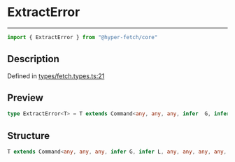 

# ExtractError

<div class="api-docs__separator" data-reactroot="">

---

</div><div class="api-docs__import" data-reactroot="">

```ts
import { ExtractError } from "@hyper-fetch/core"
```

</div><div class="api-docs__section">

## Description

</div><div class="api-docs__description"><span class="api-docs__do-not-parse">



</span></div><p class="api-docs__definition">

Defined in [types/fetch.types.ts:21](https://github.com/BetterTyped/hyper-fetch/blob/993719ed/packages/core/src/types/fetch.types.ts#L21)

</p><div class="api-docs__section">

## Preview

</div><div class="api-docs__preview type single">

```ts
type ExtractError<T> = T extends Command<any, any, any, infer  G, infer  L, any, any, any, any, any, any> ? G | L : never;
```

</div><div class="api-docs__section">

## Structure

</div><div class="api-docs__returns">

```ts
T extends Command<any, any, any, infer G, infer L, any, any, any, any, any, any> ? G | L : never
```

</div>